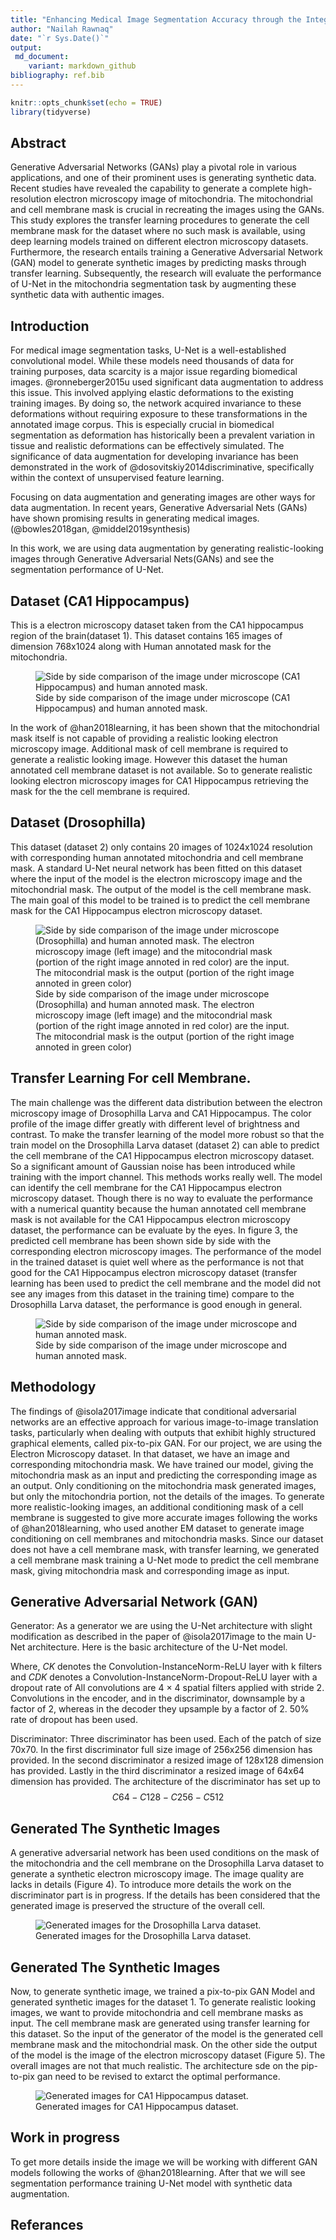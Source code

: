 ```yaml
---
title: "Enhancing Medical Image Segmentation Accuracy through the Integration of Synthetic Images: A Generative Adversarial Net (GAN) approach"
author: "Nailah Rawnaq"
date: "`r Sys.Date()`"
output:
 md_document:
    variant: markdown_github
bibliography: ref.bib
---
```


```r
knitr::opts_chunk$set(echo = TRUE)
library(tidyverse)
```

## Abstract

Generative Adversarial Networks (GANs) play a pivotal role in various applications, and one of their prominent uses is generating synthetic data. Recent studies have revealed the capability to generate a complete high-resolution electron microscopy image of mitochondria. The mitochondrial and cell membrane mask is crucial in recreating the images using the GANs. This study explores the transfer learning procedures to generate the cell membrane mask for the dataset where no such mask is available, using deep learning models trained on different electron microscopy datasets. Furthermore, the research entails training a Generative Adversarial Network (GAN) model to generate synthetic images by predicting masks through transfer learning. Subsequently, the research will evaluate the performance of U-Net in the mitochondria segmentation task by augmenting these synthetic data with authentic images.

## Introduction

For medical image segmentation tasks, U-Net is a well-established convolutional model. While these models need thousands of data for training purposes, data scarcity is a major issue regarding biomedical images. @ronneberger2015u used significant data augmentation to address this issue. This involved applying elastic deformations to the existing training images. By doing so, the network acquired invariance to these deformations without requiring exposure to these transformations in the annotated image corpus. This is especially crucial in biomedical segmentation as deformation has historically been a prevalent variation in tissue and realistic deformations can be effectively simulated. The significance of data augmentation for developing invariance has been demonstrated in the work of @dosovitskiy2014discriminative, specifically within the context of unsupervised feature learning.


Focusing on data augmentation and generating images are other ways for data augmentation. In recent years, Generative Adversarial Nets (GANs) have shown promising results in generating medical images. (@bowles2018gan, @middel2019synthesis)

In this work, we are using data augmentation by generating realistic-looking images through Generative Adversarial Nets(GANs) and see the segmentation performance of U-Net.


\newpage

## Dataset (CA1 Hippocampus)
This is a electron microscopy dataset taken from the CA1 hippocampus region of the brain(dataset 1). This dataset contains 165 images of dimension 768x1024 along with Human annotated mask for the mitochondria.

![Side by side comparison of the image under microscope (CA1 Hippocampus) and human annoted mask.](mito_data_human.png)

In the work of @han2018learning, it has been shown that the mitochondrial mask itself is not capable of providing a realistic looking electron microscopy image. Additional mask of cell membrane is required to generate a realistic looking image. However this dataset the human annotated cell membrane dataset is not available. So to generate realistic looking electron microscopy images for CA1 Hippocampus retrieving the mask for the the cell membrane is required. 

## Dataset (Drosophilla)
This dataset (dataset 2) only contains 20 images of 1024x1024 resolution with corresponding human annotated mitochondria and cell membrane mask. A standard U-Net neural network has been fitted on this dataset where the input of the model is the electron microscopy image and the mitochondrial mask. The output of the model is the cell membrane mask. The main goal of this model to be trained is to predict the cell membrane mask for the CA1 Hippocampus electron microscopy dataset.

![Side by side comparison of the image under microscope (Drosophilla) and human annoted mask. The electron microscopy image (left image) and the mitocondrial mask (portion of the right image annoted in red color) are the input. The mitocondrial mask is the output (portion of the right image annoted in green color) ](mito_data_drasofilla.png)



## Transfer Learning For cell Membrane.

The main challenge was the different data distribution between the electron microscopy image of Drosophilla Larva and CA1 Hippocampus. The color profile of the image differ greatly with different level of brightness and contrast. To make the transfer learning of the model more robust so that the train model on the Drosophilla Larva dataset (dataset 2) can able to predict the cell membrane of the CA1 Hippocampus electron microscopy dataset. So a significant amount of Gaussian noise has been introduced while training with the import channel. This methods works really well. The model can identify the cell membrane for the CA1 Hippocampus electron microscopy dataset. Though there is no way to evaluate the performance with a numerical quantity because the human annotated cell membrane mask is not available for the CA1 Hippocampus electron microscopy dataset, the performance can be evaluate by the eyes. In figure 3, the predicted cell membrane has been shown side by side with the corresponding electron microscopy images. The performance of the model in the trained dataset is quiet well where as the performance is not that good for the CA1 Hippocampus electron microscopy dataset (transfer learning has been used to predict the cell membrane and the model did not see any images from this dataset in the training time) compare to the Drosophilla Larva dataset, the performance is good enough in general.


![Side by side comparison of the image under microscope and human annoted mask.](mito_data_cellmembrain.png)


## Methodology

The findings of @isola2017image indicate that conditional adversarial networks are an effective approach for various image-to-image translation tasks, particularly when dealing with outputs that exhibit highly structured graphical elements, called pix-to-pix GAN. For our project, we are using the Electron Microscopy dataset. In that dataset, we have an image and corresponding mitochondria mask.  We have trained our model, giving the mitochondria mask as an input and predicting the corresponding image as an output. Only conditioning on the mitochondria mask generated images, but only the mitochondria portion, not the details of the images. To generate more realistic-looking images, an additional conditioning mask of a cell membrane is suggested to give more accurate images following the works of 	@han2018learning, who used another EM dataset to generate image conditioning on cell membranes and mitochondria masks. Since our dataset does not have a cell membrane mask, with transfer learning, we generated a cell membrane mask training a U-Net mode to predict the cell membrane mask, giving mitochondria mask and corresponding image as input.


## Generative Adversarial Network (GAN)

Generator: As a generator we are using the U-Net architecture with slight modification as described in the paper of @isola2017image  to the main U-Net architecture. Here is the basic architecture of the U-Net model.


\begin{align*}
Encoder:&C64-C128-C256-C512-C512-C512-C512-C512\\
Decoder:&CD512-CD1024-CD1024-C1024-C1024-C512-C256-C128
\end{align*}


Where, $CK$ denotes the Convolution-InstanceNorm-ReLU layer with k filters and $CDK$ denotes a Convolution-InstanceNorm-Dropout-ReLU layer with a dropout rate of All convolutions are 4 × 4 spatial filters applied with stride 2. Convolutions in the encoder, and in the discriminator, downsample by a factor of 2, whereas in the decoder they upsample by a factor of 2. 50% rate of dropout has been used.

Discriminator: Three discriminator has been used. Each of the patch of size 70x70. In the first discriminator full size image of 256x256 dimension has provided. In the second discriminator a resized image of 128x128 dimension has provided. Lastly in the third discriminator a resized image of 64x64 dimension has provided. The architecture of the discriminator has set up to
$$
C64-C128-C256-C512
$$


## Generated The Synthetic Images

A generative adversarial network has been used conditions on the mask of the mitochondria and the cell membrane on the Drosophilla Larva dataset to generate a synthetic electron microscopy image. The image quality are lacks in details (Figure 4). To introduce more details the work on the discriminator part is in progress. If the details has been considered that the generated image is preserved the structure of the overall cell. 

![Generated images for the Drosophilla Larva dataset.](gan_em_data.png)

## Generated The Synthetic Images

Now, to generate synthetic image, we trained a pix-to-pix GAN Model and generated synthetic images for the dataset 1. To generate realistic looking images, we want to provide mitochondria and cell membrane masks as input. The cell membrane mask are generated using transfer learning for this dataset. So the input of the generator of the model is the generated cell membrane mask and the mitochondrial mask. On the other side the output of the model is the image of the electron microscopy dataset (Figure 5). The overall images are not that much realistic. The architecture sde on the pip-to-pix gan need to be revised to extarct the optimal performance.

![Generated images for CA1 Hippocampus dataset.](gan_em_data_brain.png)



## Work in progress

To get more details inside the image we will be working with different GAN models following the works of 	@han2018learning. After that we will see segmentation performance training U-Net model with synthetic data augmentation.

\newpage
## Referances



